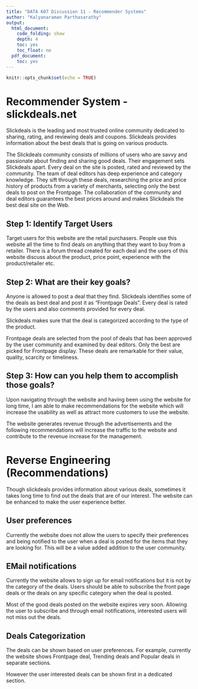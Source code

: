 ```yaml
---
title: "DATA 607 Discussion 11 - Recommender Systems"
author: "Kalyanaraman Parthasarathy"
output:
  html_document:
    code_folding: show
    depth: 4
    toc: yes
    toc_float: no
  pdf_document:
    toc: yes
---
```


```r
knitr::opts_chunk$set(echo = TRUE)
```

# Recommender System - slickdeals.net

Slickdeals is the leading and most trusted online community dedicated to sharing, rating, and reviewing deals and coupons. Slickdeals provides information about the best deals that is going on various products. 

The Slickdeals community consists of millions of users who are savvy and passionate about finding and sharing good deals. Their engagement sets Slickdeals apart. Every deal on the site is posted, rated and reviewed by the community. The team of deal editors has deep experience and category knowledge. They sift through these deals, researching the price and price history of products from a variety of merchants, selecting only the best deals to post on the Frontpage. The collaboration of the community and deal editors guarantees the best prices around and makes Slickdeals the best deal site on the Web.


## Step 1: Identify Target Users

Target users for this website are the retail purchasers. People use this website all the time to find deals on anything that they want to buy from a retailer. There is a forum thread created for each deal
and the users of this website discuss about the product, price point, experience with the product/retailer etc.


## Step 2: What are their key goals?

Anyone is allowed to post a deal that they find. Slickdeals identifies some of the deals as best deal and post it as "Frontpage Deals". Every deal is rated by the users and also comments provided for every deal.

Slickdeals makes sure that the deal is categorized according to the type of the product.

Frontpage deals are selected from the pool of deals that has been approved by the user community and examined by deal editors. Only the best are picked for Frontpage display. These deals are remarkable for their value, quality, scarcity or timeliness.

## Step 3: How can you help them to accomplish those goals?

Upon navigating through the website and having been using the website for long time, I am able to make recommendations for the website which will increase the usability as well as attract more customers to use the website. 

The website generates revenue through the advertisements and the following recommendations will increase the traffic to the website and contribute to the revenue increase for the management.

# Reverse Engineering (Recommendations)

Though slickdeals provides information about various deals, sometimes it takes long time to find out the deals that are of our interest. The website can be enhanced to make the user experience better.

## User preferences

Currently the website does not allow the users to specify their preferences and being notified to the user when a deal is posted for the items that they are looking for. This will be a value added addition to the user community.

## EMail notifications

Currently the website allows to sign up for email notifications but it is not by the category of the deals. Users should be able to subscribe the front page deals or the deals on any specific category when the deal is posted.

Most of the good deals posted on the website expires very soon. Allowing the user to subscribe and through email notifications, interested users will not miss out the deals.

## Deals Categorization

The deals can be shown based on user preferences. For example, currently the website shows Frontpage deal, Trending deals and Popular deals in separate sections.

However the user interested deals can be shown first in a dedicated section.


```r
```
